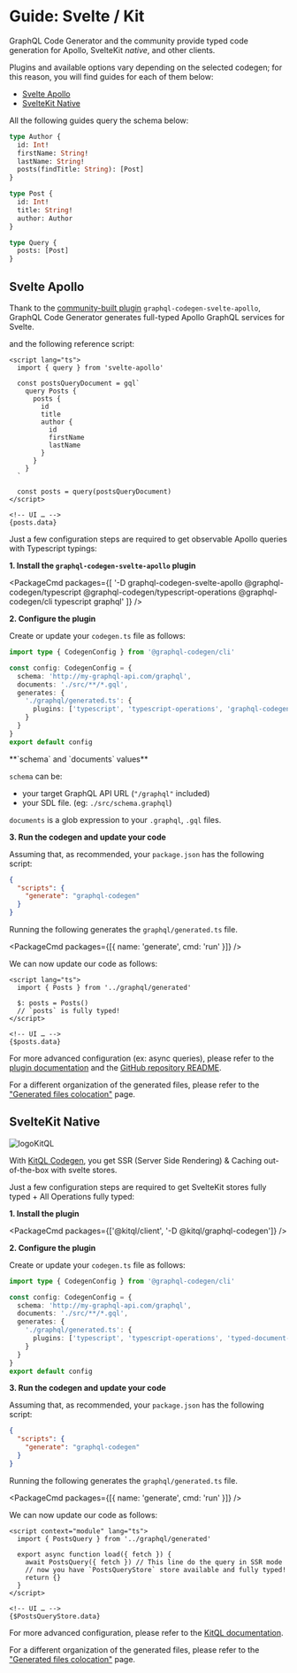 
# Guide: Svelte / Kit

GraphQL Code Generator and the community provide typed code generation for Apollo, SvelteKit _native_, and other clients.

Plugins and available options vary depending on the selected codegen; for this reason, you will find guides for each of them below:

- [Svelte Apollo](#svelte-apollo)
- [SvelteKit Native](#sveltekit-native)

All the following guides query the schema below:

```graphql filename="schema.graphql"
type Author {
  id: Int!
  firstName: String!
  lastName: String!
  posts(findTitle: String): [Post]
}

type Post {
  id: Int!
  title: String!
  author: Author
}

type Query {
  posts: [Post]
}
```

## Svelte Apollo

Thank to the [community-built plugin](https://github.com/ticruz38/graphql-codegen-svelte-apollo#readme) `graphql-codegen-svelte-apollo`, GraphQL Code Generator generates full-typed Apollo GraphQL services for Svelte.

and the following reference script:

```svelte
<script lang="ts">
  import { query } from 'svelte-apollo'

  const postsQueryDocument = gql`
    query Posts {
      posts {
        id
        title
        author {
          id
          firstName
          lastName
        }
      }
    }
  `

  const posts = query(postsQueryDocument)
</script>

<!-- UI … -->
{posts.data}
```

Just a few configuration steps are required to get observable Apollo queries with Typescript typings:

**1. Install the `graphql-codegen-svelte-apollo` plugin**

<PackageCmd
  packages={[
    '-D graphql-codegen-svelte-apollo @graphql-codegen/typescript @graphql-codegen/typescript-operations @graphql-codegen/cli typescript graphql'
  ]}
/>

**2. Configure the plugin**

Create or update your `codegen.ts` file as follows:

```ts filename="codegen.ts"
import type { CodegenConfig } from '@graphql-codegen/cli'

const config: CodegenConfig = {
  schema: 'http://my-graphql-api.com/graphql',
  documents: './src/**/*.gql',
  generates: {
    './graphql/generated.ts': {
      plugins: ['typescript', 'typescript-operations', 'graphql-codegen-svelte-apollo']
    }
  }
}
export default config
```

<Callout>
**`schema` and `documents` values**

`schema` can be:

- your target GraphQL API URL (`"/graphql"` included)
- your SDL file. (eg: `./src/schema.graphql`)

`documents` is a glob expression to your `.graphql`, `.gql` files.

</Callout>

**3. Run the codegen and update your code**

Assuming that, as recommended, your `package.json` has the following script:

```json filename="package.json"
{
  "scripts": {
    "generate": "graphql-codegen"
  }
}
```

Running the following generates the `graphql/generated.ts` file.

<PackageCmd packages={[{ name: 'generate', cmd: 'run' }]} />

We can now update our code as follows:

```svelte
<script lang="ts">
  import { Posts } from '../graphql/generated'

  $: posts = Posts()
  // `posts` is fully typed!
</script>

<!-- UI … -->
{$posts.data}
```

For more advanced configuration (ex: async queries), please refer to the [plugin documentation](/plugins/typescript-svelte-apollo) and the [GitHub repository README](https://github.com/ticruz38/graphql-codegen-svelte-apollo).

For a different organization of the generated files, please refer to the ["Generated files colocation"](/docs/advanced/generated-files-colocation) page.

## SvelteKit Native

![logoKitQL](https://raw.githubusercontent.com/jycouet/kitql/main/logo.svg)

With [KitQL Codegen](https://github.com/jycouet/kitql/tree/main/packages/graphql-codegen), you get SSR (Server Side Rendering) & Caching out-of-the-box with svelte stores.

Just a few configuration steps are required to get SvelteKit stores fully typed + All Operations fully typed:

**1. Install the plugin**

<PackageCmd packages={['@kitql/client', '-D @kitql/graphql-codegen']} />

**2. Configure the plugin**

Create or update your `codegen.ts` file as follows:

```ts filename="codegen.ts"
import type { CodegenConfig } from '@graphql-codegen/cli'

const config: CodegenConfig = {
  schema: 'http://my-graphql-api.com/graphql',
  documents: './src/**/*.gql',
  generates: {
    './graphql/generated.ts': {
      plugins: ['typescript', 'typescript-operations', 'typed-document-node', '@kitql/graphql-codegen']
    }
  }
}
export default config
```

**3. Run the codegen and update your code**

Assuming that, as recommended, your `package.json` has the following script:

```json filename="package.json"
{
  "scripts": {
    "generate": "graphql-codegen"
  }
}
```

Running the following generates the `graphql/generated.ts` file.

<PackageCmd packages={[{ name: 'generate', cmd: 'run' }]} />

We can now update our code as follows:

```svelte
<script context="module" lang="ts">
  import { PostsQuery } from '../graphql/generated'

  export async function load({ fetch }) {
    await PostsQuery({ fetch }) // This line do the query in SSR mode
    // now you have `PostsQueryStore` store available and fully typed!
    return {}
  }
</script>

<!-- UI … -->
{$PostsQueryStore.data}
```

For more advanced configuration, please refer to the [KitQL documentation](https://github.com/jycouet/kitql/tree/main/packages/graphql-codegen).

For a different organization of the generated files, please refer to the ["Generated files colocation"](/docs/advanced/generated-files-colocation) page.
